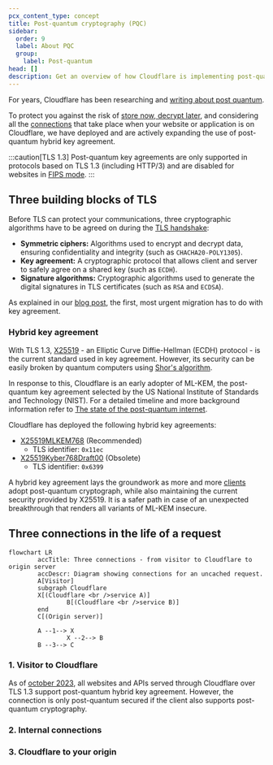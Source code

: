 ```yaml
---
pcx_content_type: concept
title: Post-quantum cryptography (PQC)
sidebar:
  order: 9
  label: About PQC
  group:
    label: Post-quantum
head: []
description: Get an overview of how Cloudflare is implementing post-quantum cryptography to protect you against store now, decrypt later.
---
```


For years, Cloudflare has been researching and [writing about post quantum](https://blog.cloudflare.com/tag/post-quantum/).

To protect you against the risk of [store now, decrypt later](https://en.wikipedia.org/wiki/Harvest_now,_decrypt_later), and considering all the [connections](#three-connections-in-the-life-of-a-request) that take place when your website or application is on Cloudflare, we have deployed and are actively expanding the use of post-quantum hybrid key agreement.

:::caution[TLS 1.3]
Post-quantum key agreements are only supported in protocols based on TLS 1.3 (including HTTP/3) and are disabled for websites in [FIPS mode](/cloudflare-one/policies/gateway/http-policies/tls-decryption/#fips-compliance).
:::

## Three building blocks of TLS

Before TLS can protect your communications, three cryptographic algorithms have to be agreed on during the [TLS handshake](https://www.cloudflare.com/learning/ssl/what-happens-in-a-tls-handshake/):

- **Symmetric ciphers:** Algorithms used to encrypt and decrypt data, ensuring confidentiality and integrity (such as `CHACHA20-POLY1305`).
- **Key agreement:** A cryptographic protocol that allows client and server to safely agree on a shared key (such as `ECDH`).
- **Signature algorithms:** Cryptographic algorithms used to generate the digital signatures in TLS certificates (such as `RSA` and `ECDSA`).

As explained in our [blog post](https://blog.cloudflare.com/pq-2024/#two-migrations), the first, most urgent migration has to do with key agreement.

### Hybrid key agreement

With TLS 1.3, [X25519](https://en.wikipedia.org/wiki/Curve25519) - an Elliptic Curve Diffie-Hellman (ECDH) protocol - is the current standard used in key agreement. However, its security can be easily broken by quantum computers using [Shor's algorithm](https://en.wikipedia.org/wiki/Shor%27s_algorithm).

In response to this, Cloudflare is an early adopter of ML-KEM, the post-quantum key agreement selected by the US National Institute of Standards and Technology (NIST). For a detailed timeline and more background information refer to [The state of the post-quantum internet](https://blog.cloudflare.com/pq-2024/).

Cloudflare has deployed the following hybrid key agreements:

- [X25519MLKEM768](https://datatracker.ietf.org/doc/draft-kwiatkowski-tls-ecdhe-mlkem/) (Recommended)
    - TLS identifier: `0x11ec`
- [X25519Kyber768Draft00](https://datatracker.ietf.org/doc/draft-tls-westerbaan-xyber768d00/) (Obsolete)
    - TLS identifier: `0x6399`

A hybrid key agreement lays the groundwork as more and more [clients](#visitor-to-cloudflare) adopt post-quantum cryptograph, while also maintaining the current security provided by X25519. It is a safer path in case of an unexpected breakthrough that renders all variants of ML-KEM insecure.

## Three connections in the life of a request

```mermaid
flowchart LR
        accTitle: Three connections - from visitor to Cloudflare to origin server
        accDescr: Diagram showing connections for an uncached request.
        A[Visitor]
        subgraph Cloudflare
        X[(Cloudflare <br />service A)]
				B[(Cloudflare <br />service B)]
        end
        C[(Origin server)]

        A --1--> X
				X --2--> B
        B --3--> C
```

### 1. Visitor to Cloudflare

As of [october 2023](https://blog.cloudflare.com/post-quantum-for-all/), all websites and APIs served through Cloudflare over TLS 1.3 support post-quantum hybrid key agreement. However, the connection is only post-quantum secured if the client also supports post-quantum cryptography.

### 2. Internal connections

### 3. Cloudflare to your origin